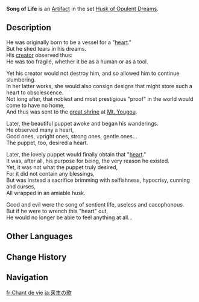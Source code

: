 {{Artifact Infobox
|image = Item Song of Life.png
|set   = Husk of Opulent Dreams
|piece = Sands of Eon
}}
{{Description|As far as Inazuma is concerned, this is some small object from overseas. The heart of this mechanism has been removed, and its hands no longer turn.}}
'''Song of Life''' is an [[Artifact]] in the set [[Husk of Opulent Dreams]].

==Description==
He was originally born to be a vessel for a "[[gnosis|heart]]."<br />But he shed tears in his dreams.<br />His [[Ei|creator]] observed thus:<br />He was too fragile, whether it be as a human or as a tool.

Yet his creator would not destroy him, and so allowed him to continue slumbering.<br />In her latter works, she would also consign designs that might store such a heart to obsolescence.<br />Not long after, that noblest and most prestigious "proof" in the world would come to have no home,<br />And thus was sent to the [[Grand Narukami Shrine|great shrine]] at [[Mt. Yougou]].

Later, the beautiful puppet awoke and began his wanderings.<br />He observed many a heart,<br />Good ones, upright ones, strong ones, gentle ones...<br />The puppet, too, desired a heart.

Later, the lovely puppet would finally obtain that "[[The Night-Bird Falls at the Curtain's Call|heart]]."<br />It was, after all, his purpose for being, the very reason he existed.<br />Yet, it was not what the puppet truly desired,<br />For it did not contain any blessings,<br />But was instead a sacrifice brimming with selfishness, hypocrisy, cunning and curses,<br />All wrapped in an amiable husk.

Good and evil were the song of sentient life, useless and cacophonous.<br />But if he were to wrench this "heart" out,<br />He would no longer be able to feel anything at all...

==Other Languages==
{{Other Languages
|en      = Song of Life
|zhs     = 众生之谣
|zhs_rm  = Zhòngshēng zhi Yáo
|zht     = 眾生之謠
|zht_rm  = Zhòngshēng zhi Yáo
|zh_tl   = The Song of All Living Things
|ja      = 衆生の歌
|ja_rm   = Shujou no Uta
|ja_tl   = The Song of {{w|Sentient beings (Buddhism)|All Living Things}}
|ko      = 중생의 노래
|ko_rm   = Jungsaeng-ui Norae
|ko_tl   = The Song of {{w|Sentient beings (Buddhism)|All Living Things}}
|es      = Canto de la Vida
|es_tl   = Song of Life
|fr      = Chant de vie
|fr_tl   = Song of Life
|ru      = Песнь жизни
|ru_tl   = Song of Life
|th      = Song of Life
|vi      = Khúc Ca Chúng Sinh
|vi_tl   = 
|de      = Lied der Vergänglichkeit
|de_tl   = Song of Transience
|id      = Song of Life
|pt      = Canção da Vida
|pt_tl   = 
|tr      = Yaşam Şarkısı
|tr_tl   = 
|it      = Canzone della vita
|it_tl   = 
}}

==Change History==
{{Change History|2.3}}

==Navigation==
{{Artifact Set Navbox|Husk of Opulent Dreams}}

[[fr:Chant de vie]]
[[ja:衆生の歌]]